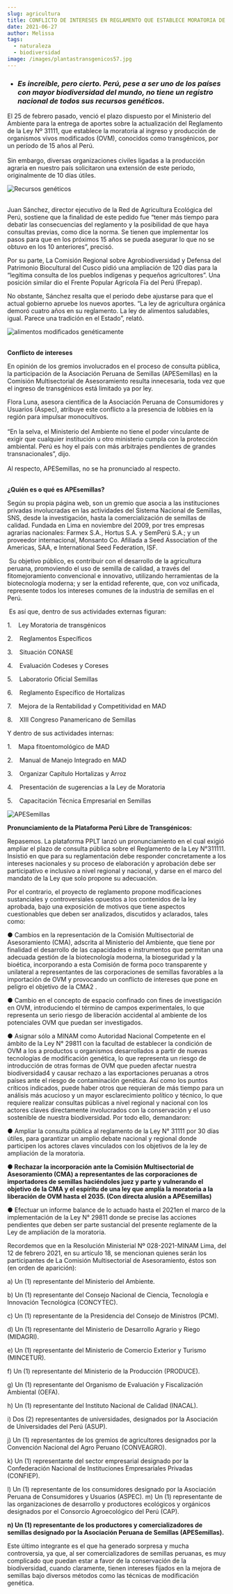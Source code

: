 ```yaml
---
slug: agricultura
title: CONFLICTO DE INTERESES EN REGLAMENTO QUE ESTABLECE MORATORIA DE OVM
date: 2021-06-27
author: Melissa
tags:
  - naturaleza
  - biodiversidad
image: /images/plantastransgenicos57.jpg
---
```

* ### ***Es increíble, pero cierto. Perú, pese a ser uno de los países con mayor biodiversidad del mundo, no tiene un registro nacional de todos sus recursos genéticos.***

El 25 de febrero pasado, venció el plazo dispuesto por el Ministerio del Ambiente para la entrega de aportes sobre la actualización del Reglamento de la Ley Nº 31111, que establece la moratoria al ingreso y producción de organismos vivos modificados (OVM), conocidos como transgénicos, por un período de 15 años al Perú.\
\
Sin embargo, diversas organizaciones civiles ligadas a la producción agraria en nuestro país solicitaron una extensión de este periodo, originalmente de 10 días útiles.

![Recursos genéticos](/images/plantastransgenicos57.jpg "Recursos genéticos")

\
Juan Sánchez, director ejecutivo de la Red de Agricultura Ecológica del Perú, sostiene que la finalidad de este pedido fue “tener más tiempo para debatir las consecuencias del reglamento y la posibilidad de que haya consultas previas, como dice la norma. Se tienen que implementar los pasos para que en los próximos 15 años se pueda asegurar lo que no se obtuvo en los 10 anteriores”, precisó.

Por su parte, La Comisión Regional sobre Agrobiodiversidad y Defensa del Patrimonio Biocultural del Cusco pidió una ampliación de 120 días para la “legítima consulta de los pueblos indígenas y pequeños agricultores”. Una posición similar dio el Frente Popular Agrícola Fía del Perú (Frepap).

No obstante, Sánchez resalta que el periodo debe ajustarse para que el actual gobierno apruebe los nuevos aportes. “La ley de agricultura orgánica demoró cuatro años en su reglamento. La ley de alimentos saludables, igual. Parece una tradición en el Estado”, relató.



![alimentos modificados genéticamente](/images/maiz.png "Alimentos modificados genéticamente")

\
**Conflicto de intereses**

En opinión de los gremios involucrados en el proceso de consulta pública, la participación de la Asociación Peruana de Semillas (APESemillas) en la Comisión Multisectorial de Asesoramiento resulta innecesaria, toda vez que el ingreso de transgénicos está limitado ya por ley.

Flora Luna, asesora científica de la Asociación Peruana de Consumidores y Usuarios (Aspec), atribuye este conflicto a la presencia de lobbies en la región para impulsar monocultivos.\
\
“En la selva, el Ministerio del Ambiente no tiene el poder vinculante de exigir que cualquier institución u otro ministerio cumpla con la protección ambiental. Perú es hoy el país con más arbitrajes pendientes de grandes transnacionales”, dijo.\
\
Al respecto, APESemillas, no se ha pronunciado al respecto.

\
**¿Quién es o qué es APEsemillas?**

Según su propia página web, son un gremio que asocia a las instituciones privadas involucradas en las actividades del Sistema Nacional de Semillas, SNS, desde la investigación, hasta la comercialización de semillas de calidad. Fundada en Lima en noviembre del 2009, por tres empresas agrarias nacionales: Farmex S.A., Hortus S.A. y SemPerú S.A.; y un proveedor internacional, Monsanto Co. Afiliada a Seed Association of the Americas, SAA, e International Seed Federation, ISF.

 Su objetivo público, es contribuir con el desarrollo de la agricultura peruana, promoviendo el uso de semilla de calidad, a través del fitomejoramiento convencional e innovativo, utilizando herramientas de la biotecnología moderna; y ser la entidad referente, que, con voz unificada, represente todos los intereses comunes de la industria de semillas en el Perú.

 Es así que, dentro de sus actividades externas figuran:

1.    Ley Moratoria de transgénicos

2.    Reglamentos Específicos

3.    Situación CONASE

4.    Evaluación Codeses y Coreses

5.    Laboratorio Oficial Semillas

6.    Reglamento Específico de Hortalizas

7.    Mejora de la Rentabilidad y Competitividad en MAD

8.    XIII Congreso Panamericano de Semillas

Y dentro de sus actividades internas:

1.    Mapa fitoentomológico de MAD

2.    Manual de Manejo Integrado en MAD

3.    Organizar Capítulo Hortalizas y Arroz

4.    Presentación de sugerencias a la Ley de Moratoria

5.    Capacitación Técnica Empresarial en Semillas

![APESemillas](/images/apesemillas.jpg "APESemillas")

**Pronunciamiento de la Plataforma Perú Libre de Transgénicos:**

Repasemos. La plataforma PPLT lanzó un pronunciamiento en el cual exigió ampliar el plazo de consulta pública sobre el Reglamento de la Ley N°311111. Insistió en que para su reglamentación debe responder concretamente a los intereses nacionales y su proceso de elaboración y aprobación debe ser participativo e inclusivo a nivel regional y nacional, y darse en el marco del mandato de la Ley que solo propone su adecuación.

Por el contrario, el proyecto de reglamento propone modificaciones sustanciales y controversiales opuestos a los contenidos de la ley aprobada, bajo una exposición de motivos que tiene aspectos cuestionables que deben ser analizados, discutidos y aclarados, tales como:

● Cambios en la representación de la Comisión Multisectorial de Asesoramiento (CMA), adscrita al Ministerio del Ambiente, que tiene por finalidad el desarrollo de las capacidades e instrumentos que permitan una adecuada gestión de la biotecnología moderna, la bioseguridad y la bioética, incorporando a esta Comisión de forma poco transparente y unilateral a representantes de las corporaciones de semillas favorables a la importación de OVM y provocando un conflicto de intereses que pone en peligro el objetivo de la CMA2 .

● Cambio en el concepto de espacio confinado con fines de investigación en OVM, introduciendo el término de campos experimentales, lo que representa un serio riesgo de liberación accidental al ambiente de los potenciales OVM que puedan ser investigados.

● Asignar sólo a MINAM como Autoridad Nacional Competente en el ámbito de la Ley N° 29811 con la facultad de establecer la condición de OVM a los a productos u organismos desarrollados a partir de nuevas tecnologías de modificación genética, lo que representa un riesgo de introducción de otras formas de OVM que pueden afectar nuestra biodiversidad4 y causar rechazo a las exportaciones peruanas a otros países ante el riesgo de contaminación genética. Así como los puntos críticos indicados, puede haber otros que requieran de más tiempo para un análisis más acucioso y un mayor esclarecimiento político y técnico, lo que requiere realizar consultas públicas a nivel regional y nacional con los actores claves directamente involucrados con la conservación y el uso sostenible de nuestra biodiversidad. Por todo ello, demandaron:

● Ampliar la consulta pública al reglamento de la Ley N° 31111 por 30 días útiles, para garantizar un amplio debate nacional y regional donde participen los actores claves vinculados con los objetivos de la ley de ampliación de la moratoria.

**● Rechazar la incorporación ante la Comisión Multisectorial de Asesoramiento (CMA) a representantes de las corporaciones de importadores de semillas haciéndoles juez y parte y vulnerando el objetivo de la CMA y el espíritu de una ley que amplía la moratoria a la liberación de OVM hasta el 2035. (Con directa alusión a APEsemillas)**

● Efectuar un informe balance de lo actuado hasta el 2021en el marco de la implementación de la Ley N° 29811 donde se precise las acciones pendientes que deben ser parte sustancial del presente reglamente de la Ley de ampliación de la moratoria.

Recordemos que en la Resolución Ministerial Nº 028-2021-MINAM Lima, del 12 de febrero 2021, en su artículo 18, se mencionan quienes serán los participantes de La Comisión Multisectorial de Asesoramiento, éstos son (en orden de aparición):

a) Un (1) representante del Ministerio del Ambiente.

b) Un (1) representante del Consejo Nacional de Ciencia, Tecnología e Innovación Tecnológica (CONCYTEC).

c) Un (1) representante de la Presidencia del Consejo de Ministros (PCM).

d) Un (1) representante del Ministerio de Desarrollo Agrario y Riego (MIDAGRI).

e) Un (1) representante del Ministerio de Comercio Exterior y Turismo (MINCETUR).

f) Un (1) representante del Ministerio de la Producción (PRODUCE).

g) Un (1) representante del Organismo de Evaluación y Fiscalización Ambiental (OEFA).

h) Un (1) representante del Instituto Nacional de Calidad (INACAL).

i) Dos (2) representantes de universidades, designados por la Asociación de Universidades del Perú (ASUP).

j) Un (1) representantes de los gremios de agricultores designados por la Convención Nacional del Agro Peruano (CONVEAGRO).

k) Un (1) representante del sector empresarial designado por la Confederación Nacional de Instituciones Empresariales Privadas (CONFIEP).

l) Un (1) representante de los consumidores designado por la Asociación Peruana de Consumidores y Usuarios (ASPEC). m) Un (1) representante de las organizaciones de desarrollo y productores ecológicos y orgánicos designados por el Consorcio Agroecológico del Perú (CAP). 

**n) Un (1) representante de los productores y comercializadores de semillas designado por la Asociación Peruana de Semillas (APESemillas).**

Este último integrante es el que ha generado sorpresa y mucha controversia, ya que, al ser comercializadores de semillas peruanas, es muy complicado que puedan estar a favor de la conservación de la biodiversidad, cuando claramente, tienen intereses fijados en la mejora de semillas bajo diversos métodos como las técnicas de modificación genética.